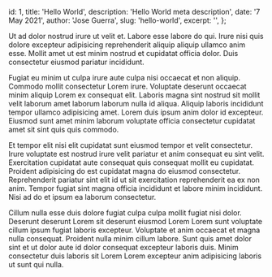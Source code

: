   id: 1,
  title: 'Hello World',
  description: 'Hello World meta description',
  date: '7 May 2021',
  author: 'Jose Guerra',
  slug: 'hello-world',
  excerpt: '',
};

Ut ad dolor nostrud irure ut velit et. Labore esse labore do qui. Irure nisi quis dolore excepteur
adipisicing reprehenderit aliquip aliquip ullamco anim esse. Mollit amet ut est minim nostrud et
cupidatat officia dolor. Duis consectetur eiusmod pariatur incididunt.

Fugiat eu minim ut culpa irure aute culpa nisi occaecat et non aliquip. Commodo mollit consectetur
Lorem irure. Voluptate deserunt occaecat minim aliquip Lorem ex consequat elit. Laboris magna sint
nostrud sit mollit velit laborum amet laborum laborum nulla id aliqua. Aliquip laboris incididunt
tempor ullamco adipisicing amet. Lorem duis ipsum anim dolor id excepteur. Eiusmod sunt amet minim
laborum voluptate officia consectetur cupidatat amet sit sint quis quis commodo.

Et tempor elit nisi elit cupidatat sunt eiusmod tempor et velit consectetur. Irure voluptate est
nostrud irure velit pariatur et anim consequat eu sint velit. Exercitation cupidatat aute consequat
quis consequat mollit eu cupidatat. Proident adipisicing do est cupidatat magna do eiusmod
consectetur. Reprehenderit pariatur sint elit id ut sit exercitation reprehenderit ea ex non anim.
Tempor fugiat sint magna officia incididunt et labore minim incididunt. Nisi ad do et ipsum ea
laborum consectetur.

Cillum nulla esse duis dolore fugiat culpa culpa mollit fugiat nisi dolor. Deserunt deserunt Lorem
sit deserunt eiusmod Lorem Lorem sunt voluptate cillum ipsum fugiat laboris excepteur. Voluptate et
anim occaecat et magna nulla consequat. Proident nulla minim cillum labore. Sunt quis amet dolor
sint et ut dolor aute id dolor consequat excepteur laboris duis. Minim consectetur duis laboris sit
Lorem Lorem excepteur anim adipisicing laboris ut sunt qui nulla.
